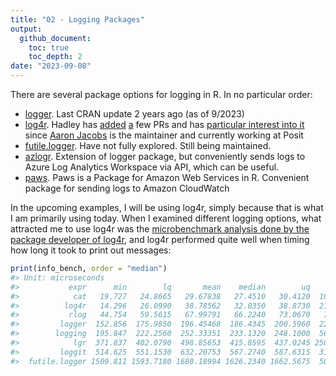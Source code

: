 ```yaml
---
title: "02 - Logging Packages"
output:
  github_document:
    toc: true
    toc_depth: 2
date: "2023-09-08"
---
```


There are several package options for logging in R. In no particular order:

-   [logger](https://daroczig.github.io/logger/). Last CRAN update 2 years ago (as of 9/2023)
- [log4r](https://cran.r-project.org/web/packages/log4r/index.html). Hadley has [added](https://github.com/johnmyleswhite/log4r/pull/28) [a](https://github.com/johnmyleswhite/log4r/pull/27) few PRs and has [particular interest into it](https://hadley.quarto.pub/logging/#additional-logging) since [Aaron Jacobs](https://unconj.ca/blog/about.html) is the maintainer and currently working at Posit
- [futile.logger](https://github.com/zatonovo/futile.logger). Have not fully explored. Still being maintained. 
- [azlogr](https://atalv.github.io/azlogr/). Extension of logger package, but conveniently sends logs to Azure Log Analytics Workspace via API, which can be useful. 
- [paws](https://github.com/paws-r/paws). Paws is a Package for Amazon Web Services in R. Convenient package for sending logs to Amazon CloudWatch

In the upcoming examples, I will be using log4r, simply because that is what I am primarily using today. When I examined different logging options, what attracted me to use log4r was the [microbenchmark analysis done by the package developer of log4r](https://cran.r-project.org/web/packages/log4r/vignettes/performance.html), and log4r performed quite well when timing how long it took to print out messages: 

```r {eval=FALSE}
print(info_bench, order = "median")
#> Unit: microseconds
#>           expr      min        lq       mean    median        uq       max
#>            cat   19.727   24.8665   29.67838   27.4510   30.4120  1059.446
#>          log4r   14.296   26.0990   38.78562   32.0350   38.8730  2111.388
#>           rlog   44.754   59.5615   67.99791   66.2240   73.0670   744.355
#>         logger  152.856  175.9850  196.45468  186.4345  200.5960  2265.367
#>        logging  195.847  222.2560  252.33351  233.1320  248.1000  5634.985
#>            lgr  371.837  402.0790  498.85653  415.8595  437.0245 25077.198
#>         loggit  514.625  551.1530  632.20753  567.2740  587.6315  3101.445
#>  futile.logger 1509.811 1593.7180 1680.18994 1626.2340 1662.5675  5869.816
```
